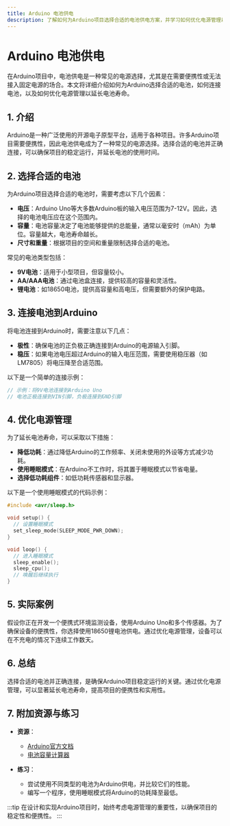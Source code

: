 ```yaml
---
title: Arduino 电池供电
description: 了解如何为Arduino项目选择合适的电池供电方案，并学习如何优化电源管理以延长电池寿命。
---
```


# Arduino 电池供电

在Arduino项目中，电池供电是一种常见的电源选择，尤其是在需要便携性或无法接入固定电源的场合。本文将详细介绍如何为Arduino选择合适的电池，如何连接电池，以及如何优化电源管理以延长电池寿命。

## 1. 介绍

Arduino是一种广泛使用的开源电子原型平台，适用于各种项目。许多Arduino项目需要便携性，因此电池供电成为了一种常见的电源选择。选择合适的电池并正确连接，可以确保项目的稳定运行，并延长电池的使用时间。

## 2. 选择合适的电池

为Arduino项目选择合适的电池时，需要考虑以下几个因素：

- **电压**：Arduino Uno等大多数Arduino板的输入电压范围为7-12V。因此，选择的电池电压应在这个范围内。
- **容量**：电池容量决定了电池能够提供的总能量，通常以毫安时（mAh）为单位。容量越大，电池寿命越长。
- **尺寸和重量**：根据项目的空间和重量限制选择合适的电池。

常见的电池类型包括：

- **9V电池**：适用于小型项目，但容量较小。
- **AA/AAA电池**：通过电池盒连接，提供较高的容量和灵活性。
- **锂电池**：如18650电池，提供高容量和高电压，但需要额外的保护电路。

## 3. 连接电池到Arduino

将电池连接到Arduino时，需要注意以下几点：

- **极性**：确保电池的正负极正确连接到Arduino的电源输入引脚。
- **稳压**：如果电池电压超过Arduino的输入电压范围，需要使用稳压器（如LM7805）将电压降至合适范围。

以下是一个简单的连接示例：

```cpp
// 示例：将9V电池连接到Arduino Uno
// 电池正极连接到VIN引脚，负极连接到GND引脚
```

## 4. 优化电源管理

为了延长电池寿命，可以采取以下措施：

- **降低功耗**：通过降低Arduino的工作频率、关闭未使用的外设等方式减少功耗。
- **使用睡眠模式**：在Arduino不工作时，将其置于睡眠模式以节省电量。
- **选择低功耗组件**：如低功耗传感器和显示器。

以下是一个使用睡眠模式的代码示例：

```cpp
#include <avr/sleep.h>

void setup() {
  // 设置睡眠模式
  set_sleep_mode(SLEEP_MODE_PWR_DOWN);
}

void loop() {
  // 进入睡眠模式
  sleep_enable();
  sleep_cpu();
  // 唤醒后继续执行
}
```

## 5. 实际案例

假设你正在开发一个便携式环境监测设备，使用Arduino Uno和多个传感器。为了确保设备的便携性，你选择使用18650锂电池供电。通过优化电源管理，设备可以在不充电的情况下连续工作数天。

## 6. 总结

选择合适的电池并正确连接，是确保Arduino项目稳定运行的关键。通过优化电源管理，可以显著延长电池寿命，提高项目的便携性和实用性。

## 7. 附加资源与练习

- **资源**：
  - [Arduino官方文档](https://www.arduino.cc/en/Main/Documentation)
  - [电池容量计算器](https://www.batteryuniversity.com/learn/article/how_to_calculate_battery_runtime)

- **练习**：
  - 尝试使用不同类型的电池为Arduino供电，并比较它们的性能。
  - 编写一个程序，使用睡眠模式将Arduino的功耗降至最低。

:::tip
在设计和实现Arduino项目时，始终考虑电源管理的重要性，以确保项目的稳定性和便携性。
:::